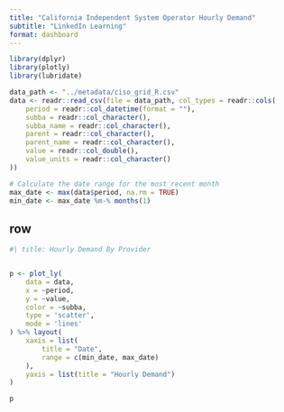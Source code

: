 ```yaml
--- 
title: "California Independent System Operator Hourly Demand"
subtitle: "LinkedIn Learning"
format: dashboard
--- 
```


```r
library(dplyr)
library(plotly)
library(lubridate)

```

```r
data_path <- "../metadata/ciso_grid_R.csv"
data <- readr::read_csv(file = data_path, col_types = readr::cols(
    period = readr::col_datetime(format = ""),
    subba = readr::col_character(),
    subba_name = readr::col_character(),
    parent = readr::col_character(),
    parent_name = readr::col_character(),
    value = readr::col_double(),
    value_units = readr::col_character()
))

# Calculate the date range for the most recent month
max_date <- max(data$period, na.rm = TRUE)
min_date <- max_date %m-% months(1)

```





## row

```r
#| title: Hourly Demand By Provider


p <- plot_ly(
    data = data,
    x = ~period,
    y = ~value,
    color = ~subba,
    type = 'scatter',
    mode = 'lines'
) %>% layout(
    xaxis = list(
        title = "Date",
        range = c(min_date, max_date)
    ),
    yaxis = list(title = "Hourly Demand")
)

p
```
